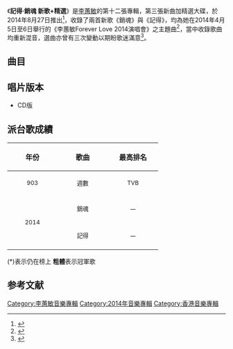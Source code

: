 {{Album infobox | <!-- See Wikipedia:WikiProject_Albums -->
|  Name        = 記得·銷魂 新歌+精選
|  Type        = 精選
|  Artist      = [[李蕙敏|李蕙敏]]
|  Cover       = 李蕙敏 記得·銷魂 新歌+精選.jpg
|  Released    = 2014年8月27日
|  Recorded    = 1995年－2014年
|  Genre       = [[粵語流行音樂|粵語流行音樂]]
|  Length      = 1小時3分14秒
|  Label       = [[樂意唱片|樂意唱片]]<ref>{{Cite web |url=https://ent.qq.com/a/20140929/047980.htm |title=李蕙敏《记得销魂》：26年的风雨人生路 |access-date=2020-05-08 |archive-date=2019-04-03 |archive-url=https://web.archive.org/web/20190403223420/https://ent.qq.com/a/20140929/047980.htm |dead-url=no }}</ref>
|  Number      = 
|  Producer    = 見[[#曲目|曲目列表]]
|  Last album  = [[Love_Passion_新曲+精選|Love Passion 新曲+精選]]<br />（2007年）
|  This album  = '''記得·銷魂 新歌+精選'''<br />（2014年）
|  Next album  = 
}}

《'''記得·銷魂 新歌+精選'''》是[[李蕙敏|李蕙敏]]的第十二張專輯，第三張新曲加精選大碟，於2014年8月27日推出<ref>{{Cite web |url=https://www.facebook.com/AmandaLeeWM |title=Amanda Lee 李蕙敏（官方Facebook專頁） |accessdate=2014-08-28 |work= |quote=籌備已久的新碟將於明天公開發售 |date=2014-08-26 }}</ref>，收錄了兩首新歌《銷魂》與《記得》，均為她在2014年4月5日至6日舉行的《李蕙敏Forever Love 2014演唱會》之主題曲<ref name="yan">{{cite news |title=同期開騷又出碟 李蕙敏享受忙碌工作 |work=[[頭條日報|頭條日報]] |date=2014-03-08 |accessdate=2014-08-28 }}</ref>，當中收錄歌曲均重新混音，選曲亦曾有三次變動以期盼歌迷滿意<ref>{{cite news |title=李蕙敏演唱會成揀歌指標 做完手術等生B |work=頭條日報 |date=2014-11-29 |accessdate=2014-11-29 }}</ref>。

==曲目==
{{Tracklist
| font_size = 
| total_length = 1:06:04

| music_credits = yes
| lyrics_credits = yes
| arranger_credits = yes
| producer_credits = yes
| longnote_column = yes
| extra_column = 首次收錄專輯

| title1 = 銷魂
| note1 = '''新歌'''
| longnote1 = 第一主打歌
| music1 = [[劉俊廷|劉俊廷]]<br>[[陳詩慧|陳詩慧]]
| lyrics1 = [[黃偉文|黃偉文]]
| arranger1 = 劉俊廷<br>陳詩慧
| producer1 = 李蕙敏<br>劉俊廷
| length1 = 4:38

| title2 = 好結果
| longnote2 = 國語版為《你只在乎你》<br>同曲曲目：[[丁悅|丁悅]]《謊言》
| music2 = [[葉建華|葉建華]]
| lyrics2 = 黃偉文
| arranger2 = [[麥皓輪|麥皓輪]]
| producer2 = 葉建華<br>麥皓輪
| extra2 = [[Love_Passion_新曲+精選|Love Passion 新曲+精選]]
| length2 = 4:28

| title3 = 記得
| note3 = '''新歌'''
| longnote3 = 第二主打歌<br>改編自[[艾丽·高登|艾丽·高登]]的《{{link-en|燃燒 (艾丽·高登單曲)|Burn (Ellie Goulding song)|Burn}}》
| music3 = {{link-en|Greg Kurstin|Greg Kurstin}}<br>[[Ryan_Tedder|Ryan Tedder]]<br>{{link-en|Noel Zancanella|Noel Zancanella}}<br>{{link-en|Brent Kutzle|Brent Kutzle}}<br>[[Ellie_Goulding|Ellie Goulding]]
| lyrics3 = [[李敏_(香港)|李敏]]
| arranger3 = 劉俊廷
| producer3 = 李蕙敏<br>劉俊廷
| length3 = 3:54

| title4 = 女人不笨
| longnote4 = 國語版為《最佳演員》
| music4 = [[陳台證|陳台證]]
| lyrics4 = [[農夫_(組合)|陸永]]
| arranger4 = [[吳偉賢|吳偉賢]]
| producer4 = 李蕙敏<br>陳台證
| extra4 = Love Passion 新曲+精選
| length4 = 3:35

| title5 = 活得比你好
| music5 = 葉建華
| lyrics5 = 黃偉文
| arranger5 = 葉建華<br>麥皓輪
| producer5 = 葉建華<br>麥皓輪
| extra5 = [[橫濱別戀|橫濱別戀]]
| length5  = 3:45

| title6 = 別令我失眠
| music6 = 葉建華
| lyrics6  = 李敏
| arranger6 = 麥皓輪
| producer6 = 葉建華<br>麥皓輪
| extra6 = [[其實_(專輯)|其實]]
| length6 = 3:43

| title7 = 橫濱別戀
| music7 = 葉建華
| lyrics7 = [[陳少琪|陳少琪]]
| arranger7 = 麥皓輪
| producer7 = 葉建華<br>麥皓輪
| extra7 = 橫濱別戀
| length7 = 5:24

| title8 = 溫泉
| longnote8 = 改編自西村由紀江的《The Sea Dreams A Dream ~海は夢をみている~》
| music8 = [[西村由紀江|西村由紀江]]
| lyrics8 = [[傅振明|傅振明]]
| arranger8 = 葉建華<br>麥皓輪
| producer8 = 葉建華<br>麥皓輪
| extra8 = 其實
| length8 = 3:40

| title9 = 遲婚的女人			
| music9 = 麥皓輪
| lyrics9 = [[張美賢|張美賢]]
| arranger9 = 麥皓輪
| producer9 = 葉建華<br>麥皓輪
| extra9 = [[公主復仇記_(EP)|公主復仇記]]
| length9 = 3:26

| title10 = 夜半愛敲門
| music10 = [[Victor_Pang|Victor Pang]]
| lyrics10 = [[周禮茂|周禮茂]]
| arranger10 = 麥皓輪
| producer10 = 葉建華<br>麥皓輪
| extra10 = 公主復仇記
| length10 = 3:18

| title11 = （你沒有）好結果
| longnote11 = 國語版為《解脫》
| music11 = 葉建華<br>麥皓輪
| lyrics11 = 黃偉文
| arranger11 = 麥皓輪
| producer11 = 葉建華<br>麥皓輪
| extra11 = [[秘密_(李蕙敏專輯)|秘密]]
| length11 = 4:17

| title12 = 未忘人
| music12 = 葉建華<br>麥皓輪<br>[[馮偉基|馮偉基]]
| lyrics12 = 黃偉文
| arranger12 = 麥皓輪
| producer12 = 葉建華<br>麥皓輪
| extra12 = [[我為我生存|我為我生存]]
| length12 = 4:16

| title13 = 讓時間做證	
| music13 = [[曾加謀|曾加謀]]
| lyrics13 = [[林夕|林夕]]
| arranger13 = 麥皓輪
| producer13 = 葉建華<br>麥皓輪
| extra13 = 我為我生存
| length13 = 4:06

| title14 = 原諒我犯錯
| music14 = [[Stephen_Cheung|Stephen Cheung]]
| lyrics14 = 張美賢
| arranger14 = 麥皓輪
| producer14 = 葉建華<br>麥皓輪
| extra14 = 其實
| length14 = 3:27

| title15 = 防線
| music15 = 葉建華<br>麥皓輪
| lyrics15 = 陳少琪
| arranger15 = 麥皓輪
| producer15 = 葉建華<br>麥皓輪
| extra15 = 其實
| length15 = 3:51

| title16 = 公主復仇記
| music16 = 靜男	
| lyrics16 = 黃偉文
| arranger16 = 麥皓輪
| producer16 = 葉建華<br>麥皓輪
| extra16 = 公主復仇記
| length16 = 3:24
}}

== 唱片版本 ==
* CD版

==派台歌成績==
{| class="wikitable"
!align="center" rowspan="2" | 年份
!align="center" rowspan="2" | 歌曲
!align="center" colspan="8" | 最高排名
|-
!width="100"|<small>903</small> !! width="100"|<small>週數</small> !! width="100"|<small>TVB</small> !! width="100"|<small>週數</small> !! width="100"|<small>997</small> !! width="100"|<small>週數</small> !! width="100"|<small>RTHK</small> !! width="100"|<small>週數</small>
|-
|align="center" rowspan="2"| <small>2014</small> ||align="center"| <small>銷魂</small> ||align="center"| － ||align="center"| － ||align="center"| － ||align="center"| － ||align="center"| 4 ||align="center"| 3 ||align="center"| 9 ||align="center"| 3
|-
|align="center"| <small>記得</small> ||align="center"| － ||align="center"| － ||align="center"| － ||align="center"| － ||align="center"| － ||align="center"| － ||align="center"| － ||align="center"| －
|}

(*)表示仍在榜上
'''粗體'''表示冠軍歌

==参考文献==
{{reflist}}

{{李蕙敏}}

[[Category:李蕙敏音樂專輯|Category:李蕙敏音樂專輯]]
[[Category:2014年音樂專輯|Category:2014年音樂專輯]]
[[Category:香港音樂專輯|Category:香港音樂專輯]]